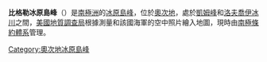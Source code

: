 {{Coord|70|45|S|159|55|E|source:GNIS|display=title}}

'''比格勒冰原島峰'''（{{lang-en|Bigler Nunataks}}）是[[南極洲|南極洲]]的[[冰原島峰|冰原島峰]]，位於[[奧次地|奧次地]]，處於[[凱姆峰|凱姆峰]]和[[洛夫喬伊冰川|洛夫喬伊冰川]]之間，[[美國地質調查局|美國地質調查局]]根據測量和該國海軍的空中照片繪入地圖，現時由[[南極條約體系|南極條約體系]]管理。

{{DEFAULTSORT:Bigler Nunataks}}
[[Category:奧次地冰原島峰|Category:奧次地冰原島峰]]


{{OatesLand-geo-stub}}